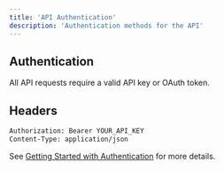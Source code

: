 ```yaml
---
title: 'API Authentication'
description: 'Authentication methods for the API'
---
```


## Authentication

All API requests require a valid API key or OAuth token.

## Headers

```bash
Authorization: Bearer YOUR_API_KEY
Content-Type: application/json
```

See [Getting Started with Authentication](/authentication/getting-started) for more details.

